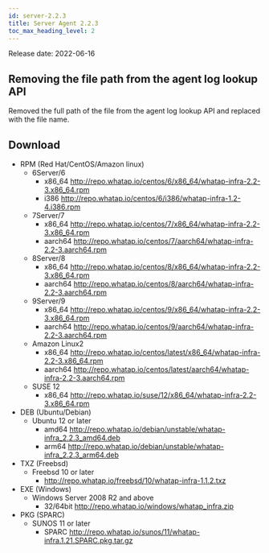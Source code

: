 ```yaml
---
id: server-2.2.3
title: Server Agent 2.2.3
toc_max_heading_level: 2
---
```


Release date: 2022-06-16

## Removing the file path from the agent log lookup API

Removed the full path of the file from the agent log lookup API and replaced with the file name.

## Download

-   RPM (Red Hat/CentOS/Amazon linux)
    -   6Server/6 
        -   x86_64 http://repo.whatap.io/centos/6/x86_64/whatap-infra-2.2-3.x86_64.rpm 
        -   i386 http://repo.whatap.io/centos/6/i386/whatap-infra-1.2-4.i386.rpm
    -   7Server/7 
        -   x86_64 http://repo.whatap.io/centos/7/x86_64/whatap-infra-2.2-3.x86_64.rpm 
        -   aarch64 http://repo.whatap.io/centos/7/aarch64/whatap-infra-2.2-3.aarch64.rpm
    -   8Server/8 
        -   x86_64 http://repo.whatap.io/centos/8/x86_64/whatap-infra-2.2-3.x86_64.rpm 
        -   aarch64 http://repo.whatap.io/centos/8/aarch64/whatap-infra-2.2-3.aarch64.rpm
    -   9Server/9 
        -   x86_64 http://repo.whatap.io/centos/9/x86_64/whatap-infra-2.2-3.x86_64.rpm 
        -   aarch64 http://repo.whatap.io/centos/9/aarch64/whatap-infra-2.2-3.aarch64.rpm
    -   Amazon Linux2
        -   x86_64 http://repo.whatap.io/centos/latest/x86_64/whatap-infra-2.2-3.x86_64.rpm 
        -   aarch64 http://repo.whatap.io/centos/latest/aarch64/whatap-infra-2.2-3.aarch64.rpm
    -   SUSE 12
        -   x86_64 http://repo.whatap.io/suse/12/x86_64/whatap-infra-2.2-3.x86_64.rpm
-   DEB (Ubuntu/Debian)
    -   Ubuntu 12 or later
        -   amd64 http://repo.whatap.io/debian/unstable/whatap-infra_2.2.3_amd64.deb
        -   arm64 http://repo.whatap.io/debian/unstable/whatap-infra_2.2.3_arm64.deb
-   TXZ (Freebsd)
    -   Freebsd 10 or later
        -   http://repo.whatap.io/freebsd/10/whatap-infra-1.1.2.txz
-   EXE (Windows)
    -   Windows Server 2008 R2 and above
        -   32/64bit http://repo.whatap.io/windows/whatap_infra.zip
-   PKG (SPARC)
    -   SUNOS 11 or later
        -   SPARC http://repo.whatap.io/sunos/11/whatap-infra.1.21.SPARC.pkg.tar.gz

